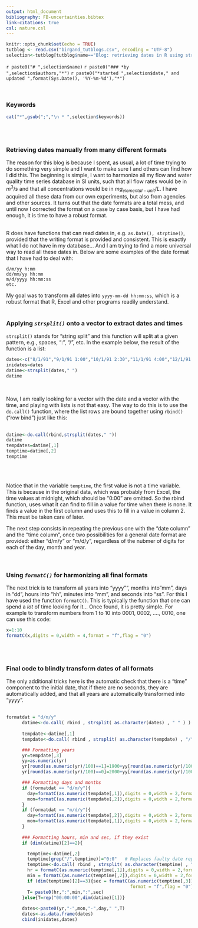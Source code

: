 ```yaml
---
output: html_document
bibliography: FB-uncertainties.bibtex
link-citations: true
csl: nature.csl
---
```


```r
knitr::opts_chunk$set(echo = TRUE)
tutblog <- read.csv("birgand_tutblogs.csv", encoding = "UTF-8")
selection<-tutblog[tutblog$name=="Blog: retrieving dates in R using strsplit",]
```
`r paste0("# ",selection$name)`
`r paste0("### *by ",selection$authors,"*")`
`r paste0("*started ",selection$date," and updated ",format(Sys.Date(), '%Y-%m-%d'),"*")`

<br/>

### Keywords
```r
cat("*",gsub(";","\n * ",selection$keywords))
```

<br/><br/>

### Retrieving dates manually from many different formats

The reason for this blog is because I spent, as usual, a lot of time trying to do something very simple and I want to make sure I and others can find how I did this. The beginning is simple, I want to harmonize all my flow and water quality time series database in SI units, such that all flow rates would be in $m^3/s$ and that all concentrations would be in $mg_{elemental-unit}/L$. I have acquired all these data from our own experiments, but also from agencies and other sources. It turns out that the date formats are a total mess, and until now I corrected the format on a case by case basis, but I have had enough, it is time to have a robust format.  

<br/>
R does have functions that can read dates in, e.g. `as.Date(), strptime()`, provided that the writing format is provided and consistent. This is exactly what I do not have in my database... And I am trying to find a more universal way to read all these dates in. Below are some examples of the date format that I have had to deal with:
<br/>

```
d/m/yy h:mm
dd/mm/yy hh:mm
m/d/yyyy hh:mm:ss
etc.
```

My goal was to transform all dates into `yyyy-mm-dd hh:mm:ss`, which is a robust format that R, Excel and other programs readily understand. 
<br/><br/>

### Applying *`strsplit()`* onto a vector to extract dates and times

`strsplit()` stands for "string split" and this function will split at a given pattern, e.g., spaces, ":", "/", etc. In the example below, the result of the function is a list:
<br/>

```r
dates<-c("8/1/91","9/1/91 1:00","10/1/91 2:30","11/1/91 4:00","12/1/91 5:30","13/1/91 7:00")
inidates=dates
datime<-strsplit(dates," ")
datime
```

<br/>

Now, I am really looking for a vector with the date and a vector with the time, and playing with lists is not that easy.  The way to do this is to use the `do.call()` function, where the list rows are bound together using `rbind()` ("row bind") just like this:
<br/><br/>

```r
datime<-do.call(rbind,strsplit(dates," "))
datime
tempdates=datime[,1]
temptime=datime[,2]
temptime
```
<br/><br/>

Notice that in the variable `temptime`, the first value is not a time variable.  This is because in the original data, which was probably from Excel, the time values at midnight, which should be "0:00" are omitted. So the rbind function, uses what it can find to fill in a value for time when there is none. It finds a value in the first column and uses this to fill in a value in column 2. This must be taken care of later.

The next step consists in repeating the previous one with the "date column" and the "time column", once two possibilities for a general date format are provided: either "d/m/y" or "m/d/y", regardless of the nubmer of digits for each of the day, month and year.  
<br/><br/>

### Using *`formatC()`* for harmonizing all final formats

The next trick is to transform all years into "yyyy"", months into "mm", days in "dd", hours into "hh", minutes into "mm", and seconds into "ss". For this I have used the function `formatC()`.  This is typically the function that one can spend a *lot* of time looking for it... Once found, it is pretty simple. For example to transform numbers from 1 to 10 into 0001, 0002, ...., 0010, one can use this code:
<br/>

```r
x=1:10
formatC(x,digits = 0,width = 4,format = "f",flag = "0")
```
<br/><br/>

### Final code to blindly transform dates of all formats 

The only additional tricks here is the automatic check that there is a "time" component to the initial date, that if there are no seconds, they are automatically added, and that all years are automatically transformed into "yyyy".
<br/><br/>

```r
formatdat = "d/m/y"
      datime<-do.call( rbind , strsplit( as.character(dates) , " " ) )
      
      tempdate<-datime[,1]
      tempdate<-do.call( rbind , strsplit( as.character(tempdate) , "/" ) )

      ### Formatting years
      yr=tempdate[,3]
      yy=as.numeric(yr)
      yr[round(as.numeric(yr)/100)==1]=1900+yy[round(as.numeric(yr)/100)==1]
      yr[round(as.numeric(yr)/100)==0]=2000+yy[round(as.numeric(yr)/100)==0]

      ### Formatting days and months
      if (formatdat == "d/m/y"){
        day=formatC(as.numeric(tempdate[,1]),digits = 0,width = 2,format = "f",flag = "0")
        mon=formatC(as.numeric(tempdate[,2]),digits = 0,width = 2,format = "f",flag = "0")
      }
      if (formatdat == "m/d/y"){
        day=formatC(as.numeric(tempdate[,2]),digits = 0,width = 2,format = "f",flag = "0")
        mon=formatC(as.numeric(tempdate[,1]),digits = 0,width = 2,format = "f",flag = "0")
      }
      
      ### Formatting hours, min and sec, if they exist
      if (dim(datime)[2]==2){

        temptime<-datime[,2]
        temptime[grep("/",temptime)]="0:0"   # Replaces faulty date replacements and replaces with times
        temptime<-do.call( rbind , strsplit( as.character(temptime) , ":" ) )
        hr = formatC(as.numeric(temptime[,1]),digits = 0,width = 2,format = "f",flag = "0")
        min = formatC(as.numeric(temptime[,2]),digits = 0,width = 2,format = "f",flag = "0")
        if (dim(temptime)[2]==3){sec = formatC(as.numeric(temptime[,3]),digits = 0,width = 2,
                                               format = "f",flag = "0")}else{sec="00"}
        T= paste0(hr,":",min,":",sec)
      }else{T=rep("00:00:00",dim(datime)[1])}
      
      dates<-paste0(yr,"-",mon,"-",day," ",T)
      dates<-as.data.frame(dates)
      cbind(inidates,dates)
```